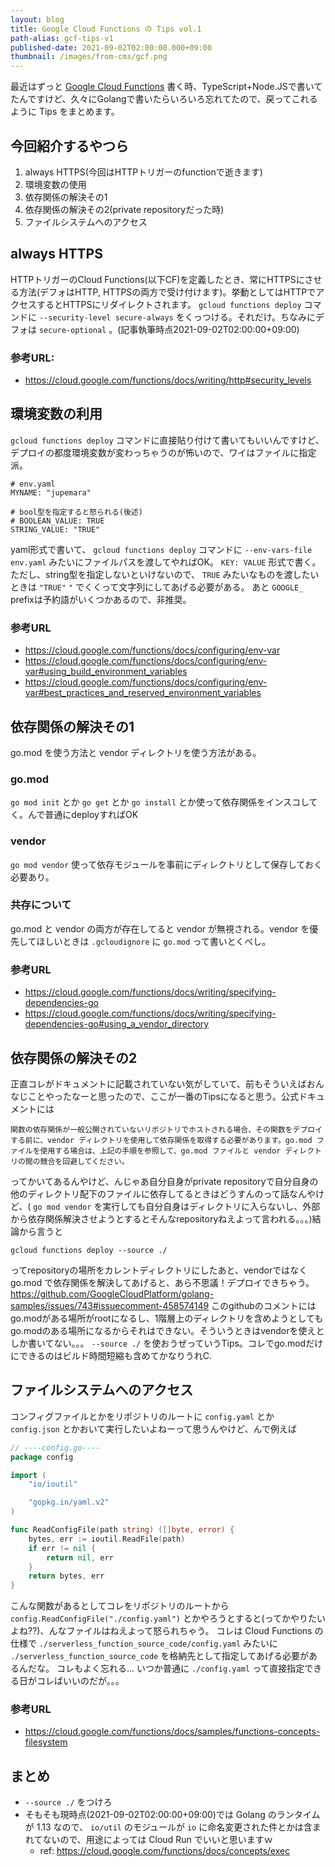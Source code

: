 ```yaml
---
layout: blog
title: Google Cloud Functions の Tips vol.1
path-alias: gcf-tips-v1
published-date: 2021-09-02T02:00:00.000+09:00
thumbnail: /images/from-cms/gcf.png
---
```

最近はずっと [Google Cloud Functions](https://cloud.google.com/functions/docs/concepts/overview) 書く時、TypeScript+Node.JSで書いてたんですけど、久々にGolangで書いたらいろいろ忘れてたので、戻ってこれるように Tips をまとめます。

## 今回紹介するやつら

1. always HTTPS(今回はHTTPトリガーのfunctionで逝きます)
1. 環境変数の使用
1. 依存関係の解決その1
1. 依存関係の解決その2(private repositoryだった時)
1. ファイルシステムへのアクセス

## always HTTPS

HTTPトリガーのCloud Functions(以下CF)を定義したとき、常にHTTPSにさせる方法(デフォはHTTP, HTTPSの両方で受け付けます)。挙動としてはHTTPでアクセスするとHTTPSにリダイレクトされます。
`gcloud functions deploy` コマンドに `--security-level secure-always` をくっつける。それだけ。ちなみにデフォは `secure-optional` 。(記事執筆時点2021-09-02T02:00:00+09:00)

### 参考URL:

- https://cloud.google.com/functions/docs/writing/http#security_levels

## 環境変数の利用

`gcloud functions deploy` コマンドに直接貼り付けて書いてもいいんですけど、デプロイの都度環境変数が変わっちゃうのが怖いので、ワイはファイルに指定派。

```
# env.yaml
MYNAME: "jupemara"

# bool型を指定すると怒られる(後述)
# BOOLEAN_VALUE: TRUE
STRING_VALUE: "TRUE"
```

yaml形式で書いて、 `gcloud functions deploy` コマンドに `--env-vars-file env.yaml` みたいにファイルパスを渡してやればOK。
`KEY: VALUE` 形式で書く。ただし、string型を指定しないといけないので、 `TRUE` みたいなものを渡したいときは `"TRUE"` `"` でくくって文字列にしてあげる必要がある。
あと `GOOGLE_` prefixは予約語がいくつかあるので、非推奨。

### 参考URL

- https://cloud.google.com/functions/docs/configuring/env-var
- https://cloud.google.com/functions/docs/configuring/env-var#using_build_environment_variables
- https://cloud.google.com/functions/docs/configuring/env-var#best_practices_and_reserved_environment_variables

## 依存関係の解決その1

go.mod を使う方法と vendor ディレクトリを使う方法がある。

### go.mod

`go mod init` とか `go get` とか `go install` とか使って依存関係をインスコしてく。んで普通にdeployすればOK

### vendor

`go mod vendor` 使って依存モジュールを事前にディレクトリとして保存しておく必要あり。

### 共存について

go.mod と vendor の両方が存在してると vendor が無視される。vendor を優先してほしいときは `.gcloudignore` に `go.mod` って書いとくべし。

### 参考URL

- https://cloud.google.com/functions/docs/writing/specifying-dependencies-go
- https://cloud.google.com/functions/docs/writing/specifying-dependencies-go#using_a_vendor_directory

## 依存関係の解決その2

正直コレがドキュメントに記載されていない気がしていて、前もそういえばおんなじことやったなーと思ったので、ここが一番のTipsになると思う。公式ドキュメントには

```
関数の依存関係が一般公開されていないリポジトリでホストされる場合、その関数をデプロイする前に、vendor ディレクトリを使用して依存関係を取得する必要があります。go.mod ファイルを使用する場合は、上記の手順を参照して、go.mod ファイルと vendor ディレクトリの間の競合を回避してください。
```

ってかいてあるんやけど、んじゃあ自分自身がprivate repositoryで自分自身の他のディレクトリ配下のファイルに依存してるときはどうすんのって話なんやけど、( `go mod vendor` を実行しても自分自身はディレクトリに入らないし、外部から依存関係解決させようとするとそんなrepositoryねえよって言われる。。。)結論から言うと

```
gcloud functions deploy --source ./
```

ってrepositoryの場所をカレントディレクトリにしたあと、vendorではなく go.mod で依存関係を解決してあげると、あら不思議！デプロイできちゃう。
https://github.com/GoogleCloudPlatform/golang-samples/issues/743#issuecomment-458574149 このgithubのコメントにはgo.modがある場所がrootになるし、1階層上のディレクトリを含めようとしてもgo.modのある場所になるからそれはできない。そういうときはvendorを使えとしか書いてない。。。
`--source ./` を使おうぜっていうTips。コレでgo.modだけにできるのはビルド時間短縮も含めてかなりうれC.

## ファイルシステムへのアクセス

コンフィグファイルとかをリポジトリのルートに `config.yaml` とか `config.json` とかおいて実行したいよねーって思うんやけど、んで例えば

```Go
// ----config.go----
package config

import (
    "io/ioutil"

    "gopkg.in/yaml.v2"
)

func ReadConfigFile(path string) ([]byte, error) {
	bytes, err := ioutil.ReadFile(path)
	if err != nil {
        return nil, err
	}
    return bytes, err
}
```

こんな関数があるとしてコレをリポジトリのルートから `config.ReadConfigFile("./config.yaml")` とかやろうとすると(ってかやりたいよね??)、んなファイルはねえよって怒られちゃう。
コレは Cloud Functions の仕様で `./serverless_function_source_code/config.yaml` みたいに `./serverless_function_source_code` を格納先として指定してあげる必要があるんだな。
コレもよく忘れる... いつか普通に `./config.yaml` って直接指定できる日がコレばいいのだが。。。

### 参考URL

- https://cloud.google.com/functions/docs/samples/functions-concepts-filesystem

## まとめ

- `--source ./` をつけろ
- そもそも現時点(2021-09-02T02:00:00+09:00)では Golang のランタイムが 1.13 なので、 `io/util` のモジュールが `io` に命名変更された件とかは含まれてないので、用途によっては Cloud Run でいいと思いますｗ
  - ref: https://cloud.google.com/functions/docs/concepts/exec